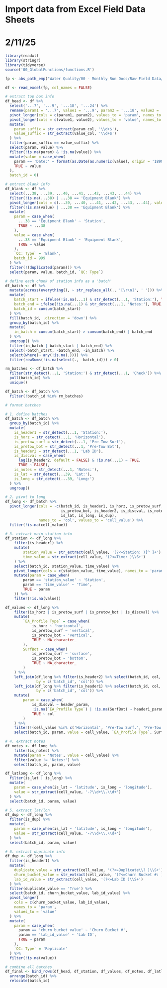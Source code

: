 # Import data from Excel Field Data Sheets
# 2/11/25

```r
library(readxl)
library(stringr)
library(tidyverse)
source('00_GlobalFunctions/functions.R')

fp <- abs_path_emp('Water Quality/00 - Monthly Run Docs/Raw Field Data/Water Quality 2025/01 - January/EMP Field Data Sheet_SB_Jan25.xlsx')

df <- read_excel(fp, col_names = FALSE)
```

```r
# extract top box info
df_head <- df %>%
  select('...7', '...9', '...18', '...24') %>%
  rename(param1 = '...7', value1 = '...9', param2 = '...18', value2 = '...24') %>%
  pivot_longer(cols = c(param1, param2), values_to = 'param', names_to = 'param_col') %>%
  pivot_longer(cols = c(value1, value2), values_to = 'value', names_to = 'value_col') %>%
  mutate(
    param_suffix = str_extract(param_col, '\\d+$'),
    value_suffix = str_extract(value_col, '\\d+$')
  ) %>%
  filter(param_suffix == value_suffix) %>%
  select(param, value) %>%
  filter(!is.na(param) & !is.na(value)) %>%
  mutate(value = case_when(
    param == 'Date:' ~ format(as.Date(as.numeric(value), origin = '1899-12-30'), '%m/%d/%Y'),
    TRUE ~ value
  ),
  batch_id = 0)
```

```r
# extract blank info
df_blank <- df %>%
  select(...38, ...39, ...40, ...41, ...42, ...43, ...44) %>%
  filter(!is.na(...38) | ...38 == 'Equipment Blank') %>%
  pivot_longer(cols = c(...39, ...40, ...41, ...42, ...43, ...44), values_to = 'value', names_to = 'value_col') %>%
  filter(!is.na(value) | ...38 == 'Equipment Blank') %>%
  mutate(
    param = case_when(
      ...38 == 'Equipment Blank' ~ 'Station',
      TRUE ~ ...38
    ),
    value = case_when(
      ...38 == 'Equipment Blank' ~ 'Equipment Blank',
      TRUE ~ value
    ),
    `QC: Type` = 'Blank',
    batch_id = 999
  ) %>%
  filter(!(duplicated(param))) %>%
  select(param, value, batch_id, `QC: Type`)
```

```r
# define each chunk of station info as a 'batch'
df_batch <- df %>%
  mutate(across(everything(), ~ str_replace_all(., '[\r\n]', ' '))) %>%
  mutate(
    batch_start = ifelse(!is.na(...1) & str_detect(...1, 'Station:'), TRUE, FALSE),
    batch_end = ifelse(!is.na(...1) & str_detect(...1, 'Notes:'), TRUE, FALSE),
    batch_id = cumsum(batch_start)
  ) %>%
  fill(batch_id, .direction = 'down') %>%
  group_by(batch_id) %>%
  mutate(
    in_batch = cumsum(batch_start) > cumsum(batch_end) | batch_end
  ) %>%
  ungroup() %>%
  filter(in_batch | batch_start | batch_end) %>%
  select(-batch_start, -batch_end, -in_batch) %>%
  select(where(~ any(!is.na(.)))) %>%
  filter(rowSums(!is.na(select(., -batch_id))) > 0)

rm_batches <- df_batch %>%
  filter(str_detect(...1, 'Station:') & str_detect(...1, 'Check')) %>%
  pull(batch_id) %>%
  unique()

df_batch <- df_batch %>%
  filter(!batch_id %in% rm_batches)
```

```r
# format batches

# 1. define batches
df_batch <- df_batch %>%
  group_by(batch_id) %>%
  mutate(
    is_header1 = str_detect(...1, 'Station:'),
    is_horz = str_detect(...1, 'Horizontal'),
    is_pretow_surf = str_detect(...1, 'Pre-Tow Surf'),
    is_pretow_bot = str_detect(...1, 'Pre-Tow Bot'),
    is_header2 = str_detect(...1, 'Lab ID'),
    is_discval = case_when(
      lag(is_header2, default = FALSE) & !is.na(...1) ~ TRUE,
      TRUE ~ FALSE),
    is_notes = str_detect(...1, 'Notes:'),
    is_lat = str_detect(...39, 'Lat:'),
    is_long = str_detect(...39, 'Long:')
  ) %>%
  ungroup()

# 2. pivot to long
df_long <- df_batch %>%
  pivot_longer(cols = -c(batch_id, is_header1, is_horz, is_pretow_surf,
                         is_pretow_bot, is_header2, is_discval, is_notes,
                         is_lat, is_long, is_dup),
               names_to = 'col', values_to = 'cell_value') %>%
  filter(!is.na(cell_value))  

# 3. extract main station info
df_station <- df_long %>%
    filter(is_header1) %>%
    mutate(
        station_value = str_extract(cell_value, '(?<=Station: )[^ ]+'),
        time_value = str_extract(cell_value, '(?<=Time: )\\S+') 
    ) %>%
    select(batch_id, station_value, time_value) %>%
    pivot_longer(cols = c(station_value, time_value), names_to = 'param', values_to = 'value') %>%
    mutate(param = case_when(
        param == 'station_value' ~ 'Station',
        param == 'time_value' ~ 'Time',
        TRUE ~ param
    )) %>%
    filter(!is.na(value))

df_values <- df_long %>%
    filter(is_horz | is_pretow_surf | is_pretow_bot | is_discval) %>%
    mutate(
        `EA_Profile Type` = case_when(
            is_horz ~ 'horizontal',
            is_pretow_surf ~ 'vertical',
            is_pretow_bot ~ 'vertical',
            TRUE ~ NA_character_
        ),
        SurfBot = case_when(
            is_pretow_surf ~ 'surface',
            is_pretow_bot ~ 'bottom',
            TRUE ~ NA_character_
        )
    ) %>%
    left_join(df_long %>% filter(is_header2) %>% select(batch_id, col, header_param = cell_value),
              by = c('batch_id', 'col')) %>%
    left_join(df_long %>% filter(is_header1) %>% select(batch_id, col, header1_param = cell_value),
              by = c('batch_id', 'col')) %>%
    mutate(
        param = case_when(
            is_discval ~ header_param,
            !is.na(`EA_Profile Type`) | !is.na(SurfBot) ~ header1_param,
            TRUE ~ col
        )
    ) %>%
    filter(!(cell_value %in% c('Horizontal', 'Pre-Tow Surf.', 'Pre-Tow Bot.'))) %>%
    select(batch_id, param, value = cell_value, `EA_Profile Type`, SurfBot)

# 4. extract notes
df_notes <- df_long %>%
    filter(is_notes) %>%
    mutate(param = 'Notes', value = cell_value) %>%
    filter(value != 'Notes:') %>%
    select(batch_id, param, value)

df_latlong <- df_long %>%
  filter(is_lat | is_long) %>%
  mutate(
    param = case_when(is_lat ~ 'latitude', is_long ~ 'longitude'),
    value = str_extract(cell_value, '-?\\d+\\.\\d+')
  ) %>%
  select(batch_id, param, value)

# 5. extract lat/lon
df_dup <- df_long %>%
  filter(is_dup) %>%
  mutate(
    param = case_when(is_lat ~ 'latitude', is_long ~ 'longitude'),
    value = str_extract(cell_value, '-?\\d+\\.\\d+')
  ) %>%
  select(batch_id, param, value)

# 6. extract duplicate info
df_dup <- df_long %>%
  filter(is_header1) %>%
  mutate(
    duplicate_value = str_extract(cell_value, '(?<=Duplicate\\? )\\S+'),
    churn_bucket_value = str_extract(cell_value, '(?<=Churn Bucket #: )\\S+'),
    lab_id_value = str_extract(cell_value, '(?<=Lab ID )\\S+')
  ) %>%
  filter(duplicate_value == 'True') %>%
  select(batch_id, churn_bucket_value, lab_id_value) %>%
  pivot_longer(
    cols = c(churn_bucket_value, lab_id_value),
    names_to = 'param',
    values_to = 'value'
  ) %>%
  mutate(
    param = case_when(
      param == 'churn_bucket_value' ~ 'Churn Bucket #',
      param == 'lab_id_value' ~ 'Lab ID',
      TRUE ~ param
    ),
    `QC: Type` = 'Replicate'
  ) %>%
  filter(!is.na(value))
```

```r
# combine all batches
df_final <- bind_rows(df_head, df_station, df_values, df_notes, df_latlong, df_dup, df_blank) %>%
  arrange(batch_id) %>%
  relocate(batch_id)
```

